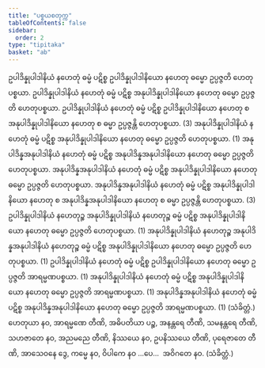 ```yaml
---
title: "ပစ္စယစတုက္က"
tableOfContents: false
sidebar:
  order: 2
type: "tipitaka"
basket: "ab"
---
```



<DynamicBreadcrumb />

<Division number="59">

<Paragraph number="192">
ဥပါဒိန္နုပါဒါနိယံ နဟေတုံ ဓမ္မံ ပဋိစ္စ ဥပါဒိန္နုပါဒါနိယော နဟေတု ဓမ္မော ဥပ္ပဇ္ဇတိ ဟေတုပစ္စယာ. ဥပါဒိန္နုပါဒါနိယံ နဟေတုံ ဓမ္မံ ပဋိစ္စ အနုပါဒိန္နုပါဒါနိယော နဟေတု ဓမ္မော ဥပ္ပဇ္ဇတိ ဟေတုပစ္စယာ. ဥပါဒိန္နုပါဒါနိယံ နဟေတုံ ဓမ္မံ ပဋိစ္စ ဥပါဒိန္နုပါဒါနိယော နဟေတု စ အနုပါဒိန္နုပါဒါနိယော နဟေတု စ ဓမ္မာ ဥပ္ပဇ္ဇန္တိ ဟေတုပစ္စယာ. (3)
</Paragraph>

<Paragraph number="193">
အနုပါဒိန္နုပါဒါနိယံ နဟေတုံ ဓမ္မံ ပဋိစ္စ အနုပါဒိန္နုပါဒါနိယော နဟေတု ဓမ္မော ဥပ္ပဇ္ဇတိ ဟေတုပစ္စယာ. (1)
</Paragraph>

<Paragraph number="194">
အနုပါဒိန္နအနုပါဒါနိယံ နဟေတုံ ဓမ္မံ ပဋိစ္စ အနုပါဒိန္နအနုပါဒါနိယော နဟေတု ဓမ္မော ဥပ္ပဇ္ဇတိ ဟေတုပစ္စယာ. အနုပါဒိန္နအနုပါဒါနိယံ နဟေတုံ ဓမ္မံ ပဋိစ္စ အနုပါဒိန္နုပါဒါနိယော နဟေတု ဓမ္မော ဥပ္ပဇ္ဇတိ ဟေတုပစ္စယာ. အနုပါဒိန္နအနုပါဒါနိယံ နဟေတုံ ဓမ္မံ ပဋိစ္စ အနုပါဒိန္နုပါဒါနိယော နဟေတု စ အနုပါဒိန္နအနုပါဒါနိယော နဟေတု စ ဓမ္မာ ဥပ္ပဇ္ဇန္တိ ဟေတုပစ္စယာ. (3)
</Paragraph>

<Paragraph number="195">
ဥပါဒိန္နုပါဒါနိယံ နဟေတုဉ္စ အနုပါဒိန္နုပါဒါနိယံ နဟေတုဉ္စ ဓမ္မံ ပဋိစ္စ အနုပါဒိန္နုပါဒါနိယော နဟေတု ဓမ္မော ဥပ္ပဇ္ဇတိ ဟေတုပစ္စယာ. (1)
</Paragraph>

<Paragraph number="196">
အနုပါဒိန္နုပါဒါနိယံ နဟေတုဉ္စ အနုပါဒိန္နအနုပါဒါနိယံ နဟေတုဉ္စ ဓမ္မံ ပဋိစ္စ အနုပါဒိန္နုပါဒါနိယော နဟေတု ဓမ္မော ဥပ္ပဇ္ဇတိ ဟေတုပစ္စယာ. (1)
</Paragraph>

</Division>
<Division number="60">

<Paragraph number="197">
ဥပါဒိန္နုပါဒါနိယံ နဟေတုံ ဓမ္မံ ပဋိစ္စ ဥပါဒိန္နုပါဒါနိယော နဟေတု ဓမ္မော ဥပ္ပဇ္ဇတိ အာရမ္မဏပစ္စယာ. (1)
</Paragraph>

<Paragraph number="198">
အနုပါဒိန္နုပါဒါနိယံ နဟေတုံ ဓမ္မံ ပဋိစ္စ အနုပါဒိန္နုပါဒါနိယော နဟေတု ဓမ္မော ဥပ္ပဇ္ဇတိ အာရမ္မဏပစ္စယာ. (1)
</Paragraph>

<Paragraph number="199">
အနုပါဒိန္နအနုပါဒါနိယံ နဟေတုံ ဓမ္မံ ပဋိစ္စ အနုပါဒိန္နအနုပါဒါနိယော နဟေတု ဓမ္မော ဥပ္ပဇ္ဇတိ အာရမ္မဏပစ္စယာ. (1) (သံခိတ္တံ.)
</Paragraph>

</Division>
<Division number="61">

<Paragraph number="200">
ဟေတုယာ နဝ, အာရမ္မဏေ တီဏိ, အဓိပတိယာ ပဉ္စ, အနန္တရေ တီဏိ, သမနန္တရေ တီဏိ, သဟဇာတေ နဝ, အညမညေ တီဏိ, နိဿယေ နဝ, ဥပနိဿယေ တီဏိ, ပုရေဇာတေ တီဏိ, အာသေဝနေ ဒွေ, ကမ္မေ နဝ, ဝိပါကေ နဝ …ပေ…  အဝိဂတေ နဝ. (သံခိတ္တံ.)
</Paragraph>
</Division>